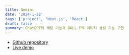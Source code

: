 ```yaml
---
title: Gemini
date: '2024-1-22'
tags: ['project', 'Next.js', 'React']
draft: false
summary: ChatGPT의 채팅 기능과 DALL·E의 이미지 생성 기능 구현
---
```


- [Github repository](https://github.com/Valentin1495/Gemini)
- [Live demo](https://gemini-nh.vercel.app)

